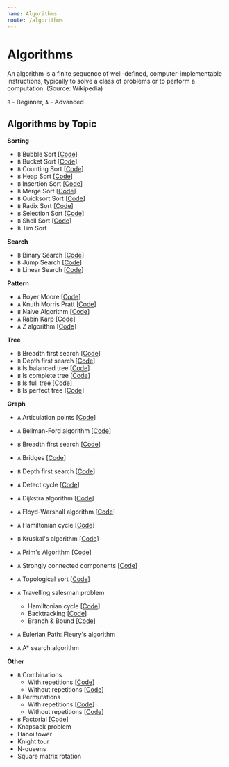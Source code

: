 ```yaml
---
name: Algorithms
route: /algorithms
---
```



# Algorithms

An algorithm is a finite sequence of well-defined, computer-implementable instructions,
typically to solve a class of problems or to perform a computation. (Source: Wikipedia)

`B` - Beginner, `A` - Advanced

## Algorithms by Topic

**Sorting**

- `B` <Link className="link" to="/algorithms/sorting/bubble-sort">Bubble Sort</Link>
  [[Code](https://github.com/nejcm/js-algorithms/blob/master/src/algorithms/sorting/bubble-sort/index.ts)]
- `B` <Link className="link" to="/algorithms/sorting/bucket-sort">Bucket Sort</Link>
  [[Code](https://github.com/nejcm/js-algorithms/blob/master/src/algorithms/sorting/bucket-sort/index.ts)]
- `B` <Link className="link" to="/algorithms/sorting/counting-sort">Counting Sort</Link>
  [[Code](https://github.com/nejcm/js-algorithms/blob/master/src/algorithms/sorting/counting-sort/index.ts)]
- `B` <Link className="link" to="/algorithms/sorting/heap-sort">Heap Sort</Link>
  [[Code](https://github.com/nejcm/js-algorithms/blob/master/src/algorithms/sorting/heap-sort/index.ts)]
- `B` <Link className="link" to="/algorithms/sorting/insertion-sort">Insertion Sort</Link>
  [[Code](https://github.com/nejcm/js-algorithms/blob/master/src/algorithms/sorting/insertion-sort/index.ts)]
- `B` <Link className="link" to="/algorithms/sorting/merge-sort">Merge Sort</Link>
  [[Code](https://github.com/nejcm/js-algorithms/blob/master/src/algorithms/sorting/merge-sort/index.ts)]
- `B` <Link className="link" to="/algorithms/sorting/quick-sort">Quicksort Sort</Link>
  [[Code](https://github.com/nejcm/js-algorithms/blob/master/src/algorithms/sorting/quick-sort/index.ts)]
- `B` <Link className="link" to="/algorithms/sorting/radix-sort">Radix Sort</Link>
  [[Code](https://github.com/nejcm/js-algorithms/blob/master/src/algorithms/sorting/radix-sort/index.ts)]
- `B` <Link className="link" to="/algorithms/sorting/selection-sort">Selection Sort</Link>
  [[Code](https://github.com/nejcm/js-algorithms/blob/master/src/algorithms/sorting/selection-sort/index.ts)]
- `B` <Link className="link" to="/algorithms/sorting/shell-sort">Shell Sort</Link>
  [[Code](https://github.com/nejcm/js-algorithms/blob/master/src/algorithms/sorting/shell-sort/index.ts)]
- `B` <Link className="link" to="/algorithms/sorting/tim-sort">Tim Sort</Link>

**Search**

- `B` <Link className="link" to="/algorithms/searching/binary-search">Binary Search</Link>
  [[Code](https://github.com/nejcm/js-algorithms/blob/master/src/algorithms/searching/binary-search/index.ts)]
- `B` <Link className="link" to="/algorithms/searching/jump-search">Jump Search</Link>
  [[Code](https://github.com/nejcm/js-algorithms/blob/master/src/algorithms/searching/jump-search/index.ts)]
- `B` <Link className="link" to="/algorithms/searching/linear-search">Linear Search</Link>
  [[Code](https://github.com/nejcm/js-algorithms/blob/master/src/algorithms/searching/linear-search/index.ts)]

**Pattern**

- `A` <Link className="link" to="/algorithms/pattern/boyer-moore">Boyer Moore</Link>
  [[Code](https://github.com/nejcm/js-algorithms/blob/master/src/algorithms/pattern/boyer-moore/index.ts)]
- `A` <Link className="link" to="/algorithms/pattern/knuth-morris-pratt">Knuth Morris
  Pratt</Link>
  [[Code](https://github.com/nejcm/js-algorithms/blob/master/src/algorithms/pattern/knuth-morris-pratt/index.ts)]
- `B` <Link className="link" to="/algorithms/pattern/naive-algorithm">Naive
  Algorithm</Link>
  [[Code](https://github.com/nejcm/js-algorithms/blob/master/src/algorithms/pattern/naive-algorithm/index.ts)]
- `A` <Link className="link" to="/algorithms/pattern/rabin-karp">Rabin Karp</Link>
  [[Code](https://github.com/nejcm/js-algorithms/blob/master/src/algorithms/pattern/rabin-karp/index.ts)]
- `A` <Link className="link" to="/algorithms/pattern/z-algorithm">Z algorithm</Link>
  [[Code](https://github.com/nejcm/js-algorithms/blob/master/src/algorithms/pattern/z-algorithm/index.ts)]

**Tree**

- `B` <Link className="link" to="/algorithms/tree/bfs-dfs">Breadth first search</Link>
  [[Code](https://github.com/nejcm/js-algorithms/blob/master/src/algorithms/graph/breadth-first-search/index.ts)]
- `B` <Link className="link" to="/algorithms/tree/bfs-dfs">Depth first search</Link>
  [[Code](https://github.com/nejcm/js-algorithms/blob/master/src/algorithms/graph/depth-first-search/index.ts)]
- `B` Is balanced tree
  [[Code](https://github.com/nejcm/js-algorithms/blob/master/src/algorithms/tree/is-balanced/index.ts)]
- `B` Is complete tree
  [[Code](https://github.com/nejcm/js-algorithms/blob/master/src/algorithms/tree/is-complete/index.ts)]
- `B` Is full tree
  [[Code](https://github.com/nejcm/js-algorithms/blob/master/src/algorithms/tree/is-full/index.ts)]
- `B` Is perfect tree
  [[Code](https://github.com/nejcm/js-algorithms/blob/master/src/algorithms/tree/is-perfect/index.ts)]

**Graph**

- `A` <Link className="link" to="/algorithms/graph/articulation-points">Articulation
  points</Link>
  [[Code](https://github.com/nejcm/js-algorithms/blob/master/src/algorithms/graph/articulation-points/index.ts)]
- `A` <Link className="link" to="/algorithms/graph/bellman-ford">Bellman-Ford
  algorithm</Link>
  [[Code](https://github.com/nejcm/js-algorithms/blob/master/src/algorithms/graph/bellman-ford/index.ts)]
- `B` <Link className="link" to="/algorithms/graph/bfs-dfs">Breadth first search</Link>
  [[Code](https://github.com/nejcm/js-algorithms/blob/master/src/algorithms/graph/breadth-first-search/index.ts)]
- `A` <Link className="link" to="/algorithms/graph/bridges">Bridges</Link>
  [[Code](https://github.com/nejcm/js-algorithms/blob/master/src/algorithms/graph/bridges/index.ts)]
- `B` <Link className="link" to="/algorithms/graph/bfs-dfs">Depth first search</Link>
  [[Code](https://github.com/nejcm/js-algorithms/blob/master/src/algorithms/graph/depth-first-search/index.ts)]
- `A` <Link className="link" to="/algorithms/graph/detect-cycle">Detect cycle</Link>
  [[Code](https://github.com/nejcm/js-algorithms/blob/master/src/algorithms/graph/detect-cycle/index.ts)]
- `A` <Link className="link" to="/algorithms/graph/dijkstra">Dijkstra algorithm</Link>
  [[Code](https://github.com/nejcm/js-algorithms/blob/master/src/algorithms/graph/dijkstra/index.ts)]
- `A` <Link className="link" to="/algorithms/graph/floyd-warshall">Floyd-Warshall
  algorithm</Link>
  [[Code](https://github.com/nejcm/js-algorithms/blob/master/src/algorithms/graph/floyd-warshall/index.ts)]
- `A` <Link className="link" to="/algorithms/graph/hamiltonian-cycle">Hamiltonian
  cycle</Link>
  [[Code](https://github.com/nejcm/js-algorithms/blob/master/src/algorithms/graph/hamiltonian-cycle/index.ts)]
- `B` <Link className="link" to="/algorithms/graph/kruskal">Kruskal's algorithm</Link>
  [[Code](https://github.com/nejcm/js-algorithms/blob/master/src/algorithms/graph/kruskal/index.ts)]
- `A` <Link className="link" to="/algorithms/graph/prim">Prim's Algorithm</Link>
  [[Code](https://github.com/nejcm/js-algorithms/blob/master/src/algorithms/graph/prim/index.ts)]
- `A` <Link className="link" to="/algorithms/graph/strongly-connected-components">Strongly
  connected components</Link>
  [[Code](https://github.com/nejcm/js-algorithms/blob/master/src/algorithms/graph/strongly-connected-components/index.ts)]
- `A` <Link className="link" to="/algorithms/graph/topological-sort">Topological
  sort</Link>
  [[Code](https://github.com/nejcm/js-algorithms/blob/master/src/algorithms/graph/topological-sort/index.ts)]
- `A` <Link className="link" to="/algorithms/graph/travelling-salesman-problem">Travelling
  salesman problem</Link>

  - Hamiltonian cycle
    [[Code](https://github.com/nejcm/js-algorithms/blob/master/src/algorithms/graph/travelling-salesman/hamiltonianCycle.ts)]
  - Backtracking
    [[Code](https://github.com/nejcm/js-algorithms/blob/master/src/algorithms/graph/travelling-salesman/backtracking.ts)]
  - Branch & Bound
    [[Code](https://github.com/nejcm/js-algorithms/blob/master/src/algorithms/graph/travelling-salesman/branch&Bound.ts)]

- `A` <Link className="link" to="/algorithms/graph/eulerian-path">Eulerian Path: Fleury's
  algorithm</Link>
- `A` <Link className="link" to="/algorithms/graph/a-star-search-algorithm">A\* search
  algorithm</Link>

**Other**

- `B` <Link className="link" to="/algorithms/math/combinations">Combinations</Link>
  - With repetitions
    [[Code](https://github.com/nejcm/js-algorithms/blob/master/src/algorithms/math/combinations/withRepetitions.ts)]
  - Without repetitions
    [[Code](https://github.com/nejcm/js-algorithms/blob/master/src/algorithms/math/combinations/withoutRepetitions.ts)]
- `B` <Link className="link" to="/algorithms/math/permutations">Permutations</Link>
  - With repetitions
    [[Code](https://github.com/nejcm/js-algorithms/blob/master/src/algorithms/math/permutations/withRepetitions.ts)]
  - Without repetitions
    [[Code](https://github.com/nejcm/js-algorithms/blob/master/src/algorithms/math/permutations/withoutRepetitions.ts)]
- `B` <Link className="link" to="/algorithms/math/factorial">Factorial</Link>
  [[Code](https://github.com/nejcm/js-algorithms/blob/master/src/algorithms/math/factorial/index.ts)]
- Knapsack problem
- Hanoi tower
- Knight tour
- N-queens
- Square matrix rotation
